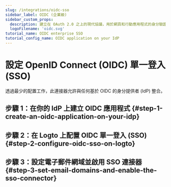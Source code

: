 ```yaml
---
slug: /integrations/oidc-sso
sidebar_label: OIDC (企業級)
sidebar_custom_props:
  description: 建立在 OAuth 2.0 之上的現代協議，用於網頁和行動應用程式的身分驗證。
  logoFilename: 'oidc.svg'
tutorial_name: OIDC enterprise SSO
tutorial_config_name: OIDC application on your IdP
---
```




# 設定 OpenID Connect (OIDC) 單一登入 (SSO)

透過最少的配置工作，此連接器允許與任何基於 OIDC 的身分提供者 (IdP) 整合。

<GuideTip />

## 步驟 1：在你的 IdP 上建立 OIDC 應用程式 \{#step-1-create-an-oidc-application-on-your-idp}

<Step1 />

## 步驟 2：在 Logto 上配置 OIDC 單一登入 (SSO) \{#step-2-configure-oidc-sso-on-logto}

<Step2 />

## 步驟 3：設定電子郵件網域並啟用 SSO 連接器 \{#step-3-set-email-domains-and-enable-the-sso-connector}

<Step3 />

